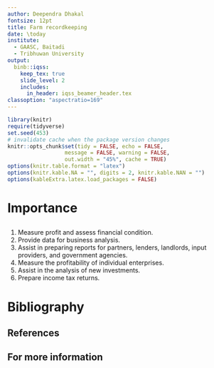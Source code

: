 ```yaml
---
author: Deependra Dhakal
fontsize: 12pt
title: Farm recordkeeping
date: \today
institute:
  - GAASC, Baitadi
  - Tribhuwan University 
output: 
  binb::iqss:
    keep_tex: true
    slide_level: 2
    includes:
      in_header: iqss_beamer_header.tex
classoption: "aspectratio=169"
---
```


```r
library(knitr)
require(tidyverse)
set.seed(453)
# invalidate cache when the package version changes
knitr::opts_chunk$set(tidy = FALSE, echo = FALSE, 
                  message = FALSE, warning = FALSE,
                  out.width = "45%", cache = TRUE)
options(knitr.table.format = "latex")
options(knitr.kable.NA = "", digits = 2, knitr.kable.NAN = "")
options(kableExtra.latex.load_packages = FALSE)
```

# Importance

##

1. Measure profit and assess financial condition.
2. Provide data for business analysis.
3. Assist in preparing reports for partners, lenders, landlords, input providers, and government agencies.
4. Measure the profitability of individual enterprises.
5. Assist in the analysis of new investments.
6. Prepare income tax returns.

# Bibliography

## References

## For more information
